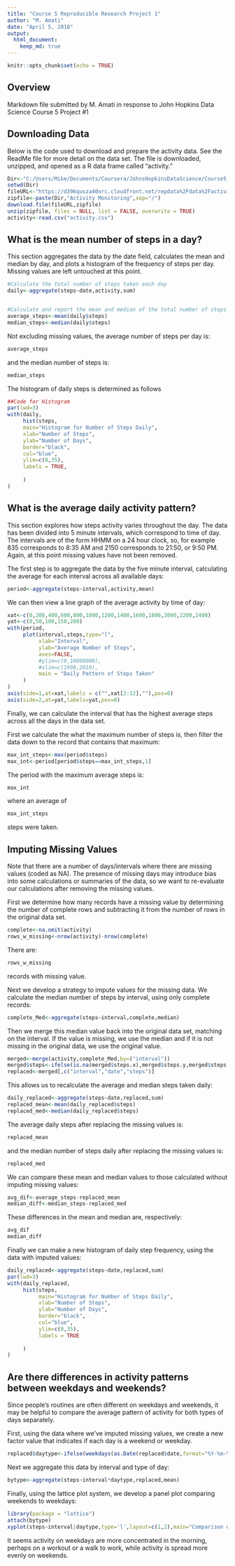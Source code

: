 ---
title: "Course 5 Reproducible Research Project 1"
author: "M. Amati"
date: "April 5, 2018"
output: 
  html_document:
    keep_md: true
---



```{r setup, include=FALSE}
knitr::opts_chunk$set(echo = TRUE)
```

## Overview
Markdown file submitted by M. Amati in response to John Hopkins Data Science Course 5 Project #1

## Downloading Data
Below is the code used to download and prepare the activity data. See the ReadMe file for more detail on the data set.
The file is downloaded, unzipped, and opened as a R data frame called "activity."

```{r, echo=TRUE}
Dir<-"C:/Users/Mike/Documents/Coursera/JohnsHopkinsDataScience/Course5_Reproducible_Research/Project 1"
setwd(Dir)
fileURL<-"https://d396qusza40orc.cloudfront.net/repdata%2Fdata%2Factivity.zip"
zipfile<-paste(Dir,"Activity Monitoring",sep="/")
download.file(fileURL,zipfile)
unzip(zipfile, files = NULL, list = FALSE, overwrite = TRUE)
activity<-read.csv("activity.csv")
```
## What is the mean number of steps in a day?
This section aggregates the data by the date field, calculates the mean and median by day, and plots a histogram of the frequency of steps per day.  Missing values are left untouched at this point. 

```{r, echo=TRUE,results="hide"}
#Calculate the total number of steps taken each day
daily<-aggregate(steps~date,activity,sum)


#Calculate and report the mean and median of the total number of steps taken per day
average_steps<-mean(daily$steps)
median_steps<-median(daily$steps)
```
Not excluding missing values, the average number of steps per day is:
```{r, echo=FALSE}
average_steps
```
and the median number of steps is:
```{r, echo=FALSE}
median_steps
```
The histogram of daily steps is determined as follows

```{r,echo=TRUE}


##Code for Histogram
par(lwd=3)
with(daily, 
     hist(steps, 
     main="Histogram for Number of Steps Daily", 
     xlab="Number of Steps",
     ylab="Number of Days",
     border="black", 
     col="blue",
     ylim=c(0,35),
     labels = TRUE,
    
     )
)
```


## What is the average daily activity pattern?
This section explores how steps activity varies throughout the day.  The data has been divided into 5 minute intervals, 
which correspond to time of day.  The intervals are of the form HHMM on a 24 hour clock, so, for example 835 corresponds
to 8:35 AM and 2150 corresponds to 21:50, or 9:50 PM. Again, at this point missing values have not been removed. 

The first step is to aggregate the data by the five minute interval, calculating the average for each interval
across all available days:

```{r, echo=TRUE}
period<-aggregate(steps~interval,activity,mean)
```
We can then view a line graph of the average activity by time of day: 

```{r,echo=TRUE}
xat<-c(0,200,400,600,800,1000,1200,1400,1600,1800,2000,2200,2400)
yat<-c(0,50,100,150,200)
with(period, 
     plot(interval,steps,type="l",
          xlab="Interval",
          ylab="Average Number of Steps",
          axes=FALSE,
          #ylim=c(0,10000000),
          #xlim=c(1998,2010),
          main = "Daily Pattern of Steps Taken"
     )
)
axis(side=1,at=xat,labels = c("",xat[2:12],""),pos=0)
axis(side=2,at=yat,labels=yat,pos=0)
```


Finally, we can calculate the interval that has the highest average steps across all the days in the data set.

First we calculate the what the maximum number of steps is, then filter the data down to the record that contains that maximum:
```{r,echo=TRUE}
max_int_steps<-max(period$steps)
max_int<-period[period$steps==max_int_steps,1]
```
The period with the maximum average steps is:
```{r,echo=FALSE}
max_int
```
where an average of
```{r,echo=FALSE}
max_int_steps
```
steps were taken.


## Imputing Missing Values
Note that there are a number of days/intervals where there are missing values (coded as NA). 
The presence of missing days may introduce bias into some calculations or summaries of the data, so we want to 
re-evaluate our calculations after removing the missing values.

First we determine how many records have a missing value by determining the number of complete rows and subtracting it from
the number of rows in the original data set. 
```{r,echo=TRUE}
complete<-na.omit(activity)
rows_w_missing<-nrow(activity)-nrow(complete)
```
There are:
```{r,echo=FALSE}
rows_w_missing
``` 
records with missing value. 

Next we develop a strategy to impute values for the missing data.  We calculate the median number of steps
by interval, using only complete records:

```{r,echo=TRUE}
complete_Med<-aggregate(steps~interval,complete,median)
```

Then we merge this median value back into the original data set, matching on the interval.
If the value is missing, we use the median and if it is not missing in the original data, we use the original value.

```{r}
merged<-merge(activity,complete_Med,by=("interval"))
merged$steps<-ifelse(is.na(merged$steps.x),merged$steps.y,merged$steps.x)
replaced<-merged[,c("interval","date","steps")]
```
This allows us to recalculate the average and median steps taken daily:
```{r}
daily_replaced<-aggregate(steps~date,replaced,sum)
replaced_mean<-mean(daily_replaced$steps)
replaced_med<-median(daily_replaced$steps)
```
The average daily steps after replacing the missing values is:
```{r,echo=FALSE}
replaced_mean
```
and the median number of steps daily after replacing the missing values is:
```{r,echo=FALSE}
replaced_med
```
We can compare these mean and median values to those calculated without imputing missing values:
```{r}
avg_dif<-average_steps-replaced_mean
median_diff<-median_steps-replaced_med
```
These differences in the mean and median are, respectively:
```{r,echo=FALSE}
avg_dif
median_diff
```

Finally we can make a new histogram of daily step frequency, using the data with imputed values:
```{r}
daily_replaced<-aggregate(steps~date,replaced,sum)
par(lwd=3)
with(daily_replaced, 
     hist(steps, 
          main="Histogram for Number of Steps Daily", 
          xlab="Number of Steps",
          ylab="Number of Days",
          border="black", 
          col="blue",
          ylim=c(0,35),
          labels = TRUE
          
     )
)
```

## Are there differences in activity patterns between weekdays and weekends?
Since people's routines are often different on weekdays and weekends, it may be helpful to compare the average pattern of activity for both types of days separately.  

First, using the data where we've imputed missing values, we create a new factor value that indicates if each day is a
weekend or weekday. 

```{r}
replaced$daytype<-ifelse(weekdays(as.Date(replaced$date,format="%Y-%m-%d")) %in% list("Saturday","Sunday"),"Weekend","Weekday")
```

Next we aggregate this data by interval and type of day:

```{r}
bytype<-aggregate(steps~interval*daytype,replaced,mean)
```

Finally, using the lattice plot system, we develop a panel plot comparing weekends to weekdays:

```{r}
library(package = "lattice")
attach(bytype)
xyplot(steps~interval|daytype,type='l',layout=c(1,2),main="Comparison of Activity between Weekdays and Weekends")
```

It seems activity on weekdays are more concentrated in the morning, perhaps on a workout or a walk to work, while activity is spread more evenly on weekends. 